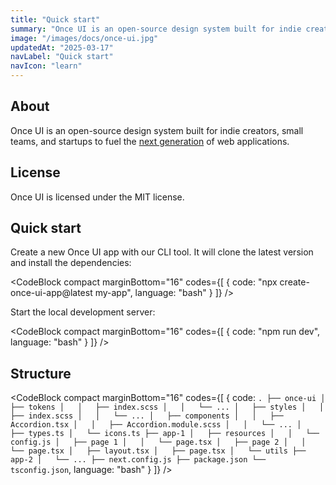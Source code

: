 ```yaml
---
title: "Quick start"
summary: "Once UI is an open-source design system built for indie creators, small teams, and startups to fuel the next generation of web applications."
image: "/images/docs/once-ui.jpg"
updatedAt: "2025-03-17"
navLabel: "Quick start"
navIcon: "learn"
---
```


## About

Once UI is an open-source design system built for indie creators, small teams, and startups to fuel the [next generation](https://lorant.one/work/once-ui) of web applications.

## License

Once UI is licensed under the MIT license.

## Quick start

Create a new Once UI app with our CLI tool. It will clone the latest version and install the dependencies:

<CodeBlock compact marginBottom="16" codes={[
  {
    code: "npx create-once-ui-app@latest my-app",
    language: "bash"
  }
]} />

Start the local development server:

<CodeBlock compact marginBottom="16" codes={[
  {
    code: "npm run dev",
    language: "bash"
  }
]} />

## Structure

<CodeBlock compact marginBottom="16" codes={[
  {
    code:
`.
├── once-ui
│   ├── tokens
│   │   ├── index.scss
│   │   └── ...
│   ├── styles
│   │   ├── index.scss
│   │   └── ...
│   ├── components
│   │   ├── Accordion.tsx
│   │   ├── Accordion.module.scss
│   │   └── ...
│   ├── types.ts
│   └── icons.ts
├── app-1
│   ├── resources
│   │   └── config.js
│   ├── page 1
│   │   └── page.tsx
│   ├── page 2
│   │   └── page.tsx
│   ├── layout.tsx
│   ├── page.tsx
│   └── utils
├── app-2
│   └── ...
├── next.config.js
├── package.json
└── tsconfig.json`,
    language: "bash"
  }
]} />